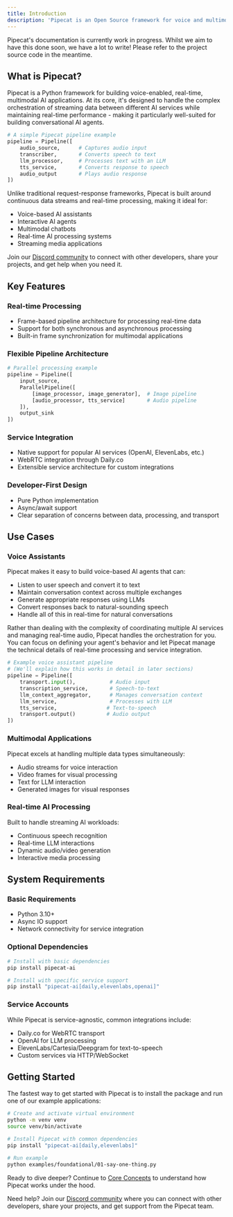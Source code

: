 ```yaml
---
title: Introduction
description: 'Pipecat is an Open Source framework for voice and multimodal conversational AI.'
---
```


<Note>
  Pipecat's documentation is currently work in progress. Whilst we aim to have
  this done soon, we have a lot to write! Please refer to the project source
  code in the meantime.
</Note>

## What is Pipecat?

Pipecat is a Python framework for building voice-enabled, real-time, multimodal AI applications. At its core, it's designed to handle the complex orchestration of streaming data between different AI services while maintaining real-time performance - making it particularly well-suited for building conversational AI agents.

```python
# A simple Pipecat pipeline example
pipeline = Pipeline([
    audio_source,      # Captures audio input
    transcriber,       # Converts speech to text
    llm_processor,     # Processes text with an LLM
    tts_service,       # Converts response to speech
    audio_output       # Plays audio response
])
```

Unlike traditional request-response frameworks, Pipecat is built around continuous data streams and real-time processing, making it ideal for:

- Voice-based AI assistants
- Interactive AI agents
- Multimodal chatbots
- Real-time AI processing systems
- Streaming media applications

Join our [Discord community](https://discord.gg/pipecat) to connect with other developers, share your projects, and get help when you need it.

## Key Features

### Real-time Processing

- Frame-based pipeline architecture for processing real-time data
- Support for both synchronous and asynchronous processing
- Built-in frame synchronization for multimodal applications

### Flexible Pipeline Architecture

```python
# Parallel processing example
pipeline = Pipeline([
    input_source,
    ParallelPipeline([
        [image_processor, image_generator],  # Image pipeline
        [audio_processor, tts_service]       # Audio pipeline
    ]),
    output_sink
])
```

### Service Integration

- Native support for popular AI services (OpenAI, ElevenLabs, etc.)
- WebRTC integration through Daily.co
- Extensible service architecture for custom integrations

### Developer-First Design

- Pure Python implementation
- Async/await support
- Clear separation of concerns between data, processing, and transport

## Use Cases

### Voice Assistants

Pipecat makes it easy to build voice-based AI agents that can:

- Listen to user speech and convert it to text
- Maintain conversation context across multiple exchanges
- Generate appropriate responses using LLMs
- Convert responses back to natural-sounding speech
- Handle all of this in real-time for natural conversations

Rather than dealing with the complexity of coordinating multiple AI services and managing real-time audio, Pipecat handles the orchestration for you. You can focus on defining your agent's behavior and let Pipecat manage the technical details of real-time processing and service integration.

```python
# Example voice assistant pipeline
# (We'll explain how this works in detail in later sections)
pipeline = Pipeline([
    transport.input(),           # Audio input
    transcription_service,       # Speech-to-text
    llm_context_aggregator,      # Manages conversation context
    llm_service,                 # Processes with LLM
    tts_service,                # Text-to-speech
    transport.output()          # Audio output
])
```

### Multimodal Applications

Pipecat excels at handling multiple data types simultaneously:

- Audio streams for voice interaction
- Video frames for visual processing
- Text for LLM interaction
- Generated images for visual responses

### Real-time AI Processing

Built to handle streaming AI workloads:

- Continuous speech recognition
- Real-time LLM interactions
- Dynamic audio/video generation
- Interactive media processing

## System Requirements

### Basic Requirements

- Python 3.10+
- Async IO support
- Network connectivity for service integration

### Optional Dependencies

```bash
# Install with basic dependencies
pip install pipecat-ai

# Install with specific service support
pip install "pipecat-ai[daily,elevenlabs,openai]"
```

### Service Accounts

While Pipecat is service-agnostic, common integrations include:

- Daily.co for WebRTC transport
- OpenAI for LLM processing
- ElevenLabs/Cartesia/Deepgram for text-to-speech
- Custom services via HTTP/WebSocket

## Getting Started

The fastest way to get started with Pipecat is to install the package and run one of our example applications:

```bash
# Create and activate virtual environment
python -m venv venv
source venv/bin/activate

# Install Pipecat with common dependencies
pip install "pipecat-ai[daily,elevenlabs]"

# Run example
python examples/foundational/01-say-one-thing.py
```

Ready to dive deeper? Continue to [Core Concepts](link) to understand how Pipecat works under the hood.

Need help? Join our [Discord community](https://discord.gg/pipecat) where you can connect with other developers, share your projects, and get support from the Pipecat team.
